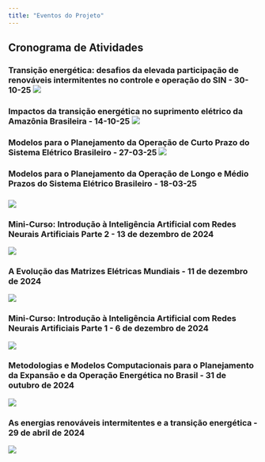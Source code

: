```yaml
---
title: "Eventos do Projeto"
---
```


## Cronograma de Atividades

### Transição energética: desafios da elevada participação de renováveis intermitentes no controle e operação do SIN - 30-10-25 [![](images/Evento 30-10-25.png)](https://homeprojextransicaoenergetica.netlify.app/_site/eventos)

### Impactos da transição energética no suprimento elétrico da Amazônia Brasileira - 14-10-25 [![](images/Evento%2014-10-25.png)](https://homeprojextransicaoenergetica.netlify.app/_site/eventos)

### Modelos para o Planejamento da Operação de Curto Prazo do Sistema Elétrico Brasileiro - 27-03-25 ![](images/Evento%2027-03-25.png)

### Modelos para o Planejamento da Operação de Longo e Médio Prazos do Sistema Elétrico Brasileiro - 18-03-25

### ![](images/Evento%2018-03-25.png)

### Mini-Curso: Introdução à Inteligência Artificial com Redes Neurais Artificiais Parte 2 - 13 de dezembro de 2024

![](images/Evento%2013-12-24.png){fig-align="center"}

### A Evolução das Matrizes Elétricas Mundiais - 11 de dezembro de 2024

![](images/Evento%2011-12-24.png){fig-align="center"}

### Mini-Curso: Introdução à Inteligência Artificial com Redes Neurais Artificiais Parte 1 - 6 de dezembro de 2024

![](images/Evento%206-12-24.png){fig-align="center"}

### Metodologias e Modelos Computacionais para o Planejamento da Expansão e da Operação Energética no Brasil - 31 de outubro de 2024

![](images/Evento%2031-10-24.png){fig-align="center"}

### As energias renováveis intermitentes e a transição energética - 29 de abril de 2024

![](images/Evento%2029-04-24.png){fig-align="center"}
